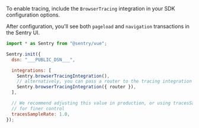 To enable tracing, include the `BrowserTracing` integration in your SDK configuration options.

After configuration, you'll see both `pageload` and `navigation` transactions in the Sentry UI.

<SignInNote />

```javascript
import * as Sentry from "@sentry/vue";

Sentry.init({
  dsn: "___PUBLIC_DSN___",

  integrations: [
    Sentry.browserTracingIntegration(),
    // alternatively, you can pass a router to the tracing integration
    Sentry.browserTracingIntegration({ router }),
  ],

  // We recommend adjusting this value in production, or using tracesSampler
  // for finer control
  tracesSampleRate: 1.0,
});
```
